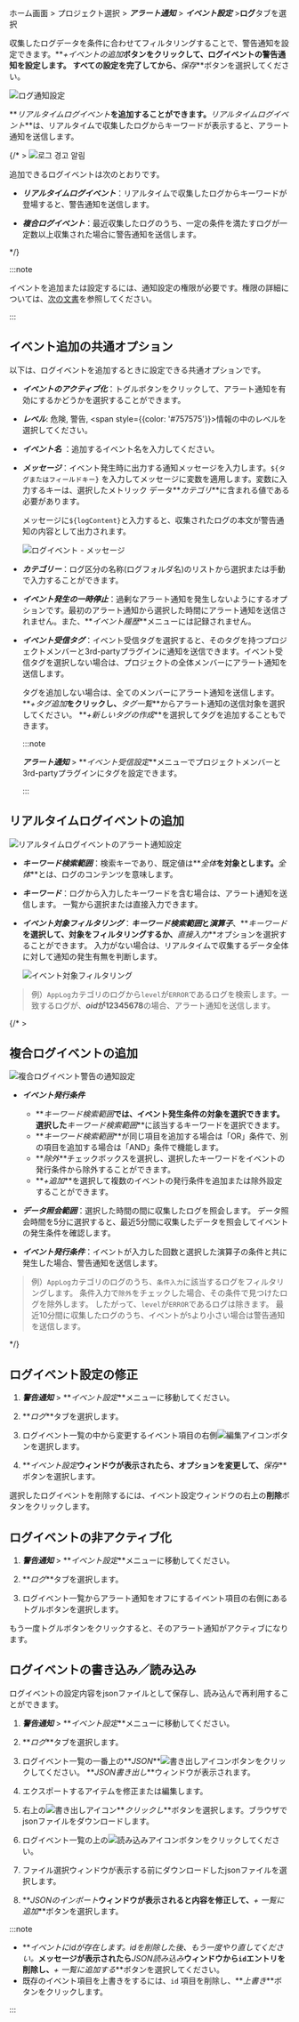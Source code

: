 ホーム画面 > プロジェクト選択 > **_アラート通知_** > **_イベント設定_** >**ログ**タブを選択

収集したログデータを条件に合わせてフィルタリングすることで、警告通知を設定できます。**_+イベントの追加_**ボタンをクリックして、ログイベントの警告通知を設定します。 すべての設定を完了してから、**_保存_**ボタンを選択してください。

![ログ通知設定](/img/log-alert-event-setting-remove-ce.png)

**_リアルタイムログイベント_**を追加することができます。**_リアルタイムログイベント_**は、リアルタイムで収集したログからキーワードが表示すると、アラート通知を送信します。

{/* >
![로그 경고 알림](/img/set-event-log-main.png)

追加できるログイベントは次のとおりです。

- **_リアルタイムログイベント_**：リアルタイムで収集したログからキーワードが登場すると、警告通知を送信します。

- **_複合ログイベント_**：最近収集したログのうち、一定の条件を満たすログが一定数以上収集された場合に警告通知を送信します。

*/}

:::note

イベントを追加または設定するには、通知設定の権限が必要です。権限の詳細については、[次の文書](../project/project-structure)を参照してください。

:::

## イベント追加の共通オプション

以下は、ログイベントを追加するときに設定できる共通オプションです。

- **_イベントのアクティブ化_**：トグルボタンをクリックして、アラート通知を有効にするかどうかを選択することができます。

- **_レベル_**: <span class='vslow'>危険</span>, <span class='slow'>警告</span>, <span style={{color: '#757575'}}>情報</span>の中のレベルを選択してください。

- **_イベント名_** ：追加するイベント名を入力してください。

- **_メッセージ_**：イベント発生時に出力する通知メッセージを入力します。`${タグまたはフィールドキー}` を入力してメッセージに変数を適用します。変数に入力するキーは、選択したメトリック データ**_カテゴリ_**に含まれる値である必要があります。

  メッセージに`${logContent}`と入力すると、収集されたログの本文が警告通知の内容として出力されます。

  ![ログイベント - メッセージ](/img/set-event-log-message.png)

- **_カテゴリー_**：ログ区分の名称(ログフォルダ名)のリストから選択または手動で入力することができます。

- **_イベント発生の一時停止_**：過剰なアラート通知を発生しないようにするオプションです。最初のアラート通知から選択した時間にアラート通知を送信されません。また、**_イベント履歴_**メニューには記録されません。

- **_イベント受信タグ_**：イベント受信タグを選択すると、そのタグを持つプロジェクトメンバーと3rd-partyプラグインに通知を送信できます。イベント受信タグを選択しない場合は、プロジェクトの全体メンバーにアラート通知を送信します。

  タグを追加しない場合は、全てのメンバーにアラート通知を送信します。**_+タグ追加_**をクリックし、**_タグ一覧_**からアラート通知の送信対象を選択してください。 **_+新しいタグの作成_**を選択してタグを追加することもできます。

  :::note

  **_アラート通知_** > **_イベント受信設定_**メニューでプロジェクトメンバーと3rd-partyプラグインにタグを設定できます。

  :::

## リアルタイムログイベントの追加

![リアルタイムログイベントのアラート通知設定](/img/set-event-log.png)

- **_キーワード検索範囲_**：検索キーであり、既定値は**_全体_**を対象とします。**_全体_**とは、ログのコンテンツを意味します。

- **_キーワード_**：ログから入力したキーワードを含む場合は、アラート通知を送信します。 一覧から選択または直接入力できます。

- **_イベント対象フィルタリング_**：**_キーワード検索範囲_**と**_演算子_**、**_キーワード_**を選択して、対象をフィルタリングするか、**_直接入力_**オプションを選択することができます。 入力がない場合は、リアルタイムで収集するデータ全体に対して通知の発生有無を判断します。

  ![イベント対象フィルタリング](/img/set-event-log-filter.png)

> 例）`AppLog`カテゴリのログから`level`が`ERROR`であるログを検索します。一致するログが、**_oid_**が**12345678**の場合、アラート通知を送信します。

{/* >

## 複合ログイベントの追加

![複合ログイベント警告の通知設定](/img/set-event-complex-log.png)

- **_イベント発行条件_**

  - **_キーワード検索範囲_**では、イベント発生条件の対象を選択できます。選択した**_キーワード検索範囲_**に該当するキーワードを選択できます。
  - **_キーワード検索範囲_**が同じ項目を追加する場合は「OR」条件で、別の項目を追加する場合は「AND」条件で機能します。 
  - **_除外_**チェックボックスを選択し、選択したキーワードをイベントの発行条件から除外することができます。
  - **_+追加_**を選択して複数のイベントの発行条件を追加または除外設定することができます。

- **_データ照会範囲_**：選択した時間の間に収集したログを照会します。 データ照会時間を5分に選択すると、最近5分間に収集したデータを照会してイベントの発生条件を確認します。

- **_イベント発行条件_**：イベントが入力した回数と選択した演算子の条件と共に発生した場合、警告通知を送信します。

> 例）`AppLog`カテゴリのログのうち、`条件入力`に該当するログをフィルタリングします。 条件入力で`除外`をチェックした場合、その条件で見つけたログを除外します。 したがって、`level`が`ERROR`であるログは除きます。 最近10分間に収集したログのうち、イベントが`5`より小さい場合は警告通知を送信します。

*/}

## ログイベント設定の修正

1. **_警告通知_** > **_イベント設定_**メニューに移動してください。

2. **_ログ_**タブを選択します。

3. ログイベント一覧の中から変更するイベント項目の右側![編集アイコン](/img/ico-edit.svg)ボタンを選択します。

4. **_イベント設定_**ウィンドウが表示されたら、オプションを変更して、**_保存_**ボタンを選択します。

選択したログイベントを削除するには、イベント設定ウィンドウの右上の**削除**ボタンをクリックします。

## ログイベントの非アクティブ化

1. **_警告通知_** > **_イベント設定_**メニューに移動してください。

2. **_ログ_**タブを選択します。

3. ログイベント一覧からアラート通知をオフにするイベント項目の右側にあるトグルボタンを選択します。 

もう一度トグルボタンをクリックすると、そのアラート通知がアクティブになります。

## ログイベントの書き込み／読み込み

ログイベントの設定内容をjsonファイルとして保存し、読み込んで再利用することができます。

1. **_警告通知_** > **_イベント設定_**メニューに移動してください。

2. **_ログ_**タブを選択します。

3. ログイベント一覧の一番上の**_JSON_**![書き出しアイコン](/img/ico-export.svg)ボタンをクリックしてください。 **_JSON書き出し_**ウィンドウが表示されます。

4. エクスポートするアイテムを修正または編集します。

5. 右上の![書き出しアイコン](/img/ico-export.svg)**_クリックし_**ボタンを選択します。ブラウザでjsonファイルをダウンロードします。

6. ログイベント一覧の上の![読み込みアイコン](/img/ico-import.svg)ボタンをクリックしてください。

7. ファイル選択ウィンドウが表示する前にダウンロードしたjsonファイルを選択します。

8. **_JSONのインポート_**ウィンドウが表示されると内容を修正して、**_+ 一覧に追加_**ボタンを選択します。

:::note

- **_イベントにidが存在します。idを削除した後、もう一度やり直してください。_**メッセージが表示されたら**_JSON読み込み_**ウィンドウから`id`エントリを削除し、**_+ 一覧に追加する_**ボタンを選択してください。
- 既存のイベント項目を上書きをするには、`id` 項目を削除し、**_上書き_**ボタンをクリックします。

:::
